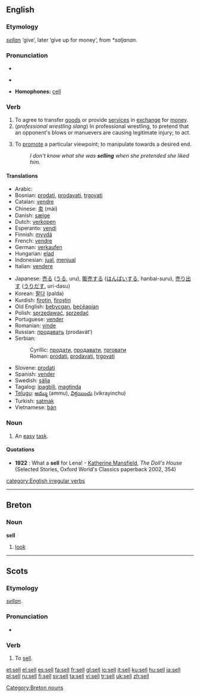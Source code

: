 ==English==

===Etymology===
{{OE.}} ''[[sellan]]'' ‘give’, later ‘give up for money’, from {{Ger.}} ''*saljanan''.

===Pronunciation===
*{{audio|en-us-sell.ogg|Audio (US)}}
*{{IPA|/sɛl/}}
*:{{rhymes|ɛl}}
*'''Homophones:''' [[cell]]

===Verb===
{{en-verb|sells|selling|sold|sold}}

# To agree to transfer [[good]]s or provide [[service]]s in [[exchange]] for [[money]].
# (''professional wrestling slang'') In professional wrestling, to pretend that an opponent's blows or manuevers are causing legitimate injury; to act.
# {{idiom}} To [[promote]] a particular viewpoint; to manipulate towards a desired end.
#: ''I don't know what she was '''selling''' when she pretended she liked him.''

====Translations====
{{trans-top|Translations to be categorised}}
{{rfc-trans}}
*Arabic: {{ARchar|[[باع]]}} {{IPAchar|(bāʕa)}}
*Bosnian: [[prodati]], [[prodavati]], [[trgovati]]
*Catalan: [[vendre]]
*Chinese: [[卖]] (mài)
*Danish: [[sælge]]
*Dutch: [[verkopen]]
*Esperanto: [[vendi]]
*Finnish: [[myydä]]
*French: [[vendre]]
*German: [[verkaufen]]
*Hungarian: [[elad]]
*Indonesian: [[jual]], [[jual|menjual]]
*Italian: [[vendere]]
{{trans-mid}}
*Japanese: [[売る]] ([[うる]], uru), [[販売]]する ([[はんばい]]する, hanbai-suru), [[売り出す]] ([[うりだす]], uri-dasu)
*Korean: [[팔다]] (palda)
*Kurdish: [[firotin]], [[firoştin]]
*Old English: [[bebycgan]], [[beceapian|beċēapian]]
*Polish: [[sprzedawać]], [[sprzedać]] 
*Portuguese: [[vender]]
*Romanian: [[vinde]]
*Russian: [[продавать]] (prodavát’)
*Serbian:
*:Cyrillic: [[продати]], [[продавати]], [[трговати]]
*:Roman: [[prodati]], [[prodavati]], [[trgovati]]
*Slovene: [[prodati]]
*Spanish: [[vender#Spanish|vender]]
*Swedish: [[sälja]]
*Tagalog: [[ipagbili]], [[magtinda]]
*[[Telugu]]: [[అమ్ము]] (ammu), [[విక్రయించు]] (vikrayinchu)
*Turkish: [[satmak]]
*Vietnamese: [[bán]]
{{trans-bottom}}

===Noun===
{{en-noun}}

# An [[easy]] [[task]].

====Quotations====
*'''1922''' : What a '''sell''' for Lena! - [[w:Katherine Mansfield|Katherine Mansfield]], ''The Doll's House'' (Selected Stories, Oxford World's Classics paperback 2002, 354)

[[category:English irregular verbs]]

----

==Breton==

===Noun===
'''sell'''

# [[look]]

[[Category:Breton nouns]]

----

==Scots==

===Etymology===
{{OE.|sco}} ''[[sellan]]''.

===Pronunciation===
*{{IPA|/sɛl/}}

===Verb===
{{sco-verb|sells|sellin|'''[[sellt]]''' or '''[[sauld]]'''|'''[[sellt]]''' or '''[[sauld]]'''}}

# To [[#English|sell]].

[[et:sell]]
[[el:sell]]
[[es:sell]]
[[fa:sell]]
[[fr:sell]]
[[gl:sell]]
[[io:sell]]
[[it:sell]]
[[ku:sell]]
[[hu:sell]]
[[ja:sell]]
[[pl:sell]]
[[ru:sell]]
[[fi:sell]]
[[sv:sell]]
[[ta:sell]]
[[vi:sell]]
[[tr:sell]]
[[uk:sell]]
[[zh:sell]]